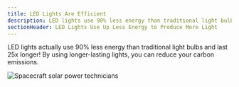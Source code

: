 ```yaml
---
title: LED Lights Are Efficient
description: LED lights use 90% less energy than traditional light bulbs
sectionHeader: LED Lights Use Up Less Energy to Produce More Light
---
```


LED lights actually use 90% less energy than traditional light bulbs and last 25x longer!
By using longer-lasting lights, you can reduce your carbon emissions.

<img src="/images/led_lights.avif" alt="Spacecraft solar power technicians"/>
